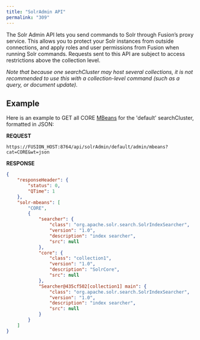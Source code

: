 ```yaml
---
title: "SolrAdmin API"
permalink: "309"
---
```



The Solr Admin API lets you send commands to Solr through Fusion’s proxy service.
This allows you to protect your Solr instances from outside connections, and apply roles and user permissions from Fusion when running Solr commands.
Requests sent to this API are subject to access restrictions above the collection level.

*Note that because one searchCluster may host several collections, it is not recommended to use this with a collection-level command (such as a query, or document update).*

## Example

Here is an example to GET all CORE [MBeans](https://solr.apache.org/guide/solr/latest/deployment-guide/mbean-request-handler.html) for the 'default' searchCluster, formatted in JSON:

**REQUEST**

```
https://FUSION_HOST:8764/api/solrAdmin/default/admin/mbeans?cat=CORE&wt=json
```

**RESPONSE**

```json
{
    "responseHeader": {
        "status": 0,
        "QTime": 1
    },
    "solr-mbeans": [
        "CORE",
        {
            "searcher": {
                "class": "org.apache.solr.search.SolrIndexSearcher",
                "version": "1.0",
                "description": "index searcher",
                "src": null
            },
            "core": {
                "class": "collection1",
                "version": "1.0",
                "description": "SolrCore",
                "src": null
            },
            "Searcher@435cf502[collection1] main": {
                "class": "org.apache.solr.search.SolrIndexSearcher",
                "version": "1.0",
                "description": "index searcher",
                "src": null
            }
        }
    ]
}
```


